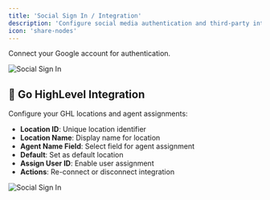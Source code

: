 ```yaml
---
title: 'Social Sign In / Integration'
description: 'Configure social media authentication and third-party integrations'
icon: 'share-nodes'
---
```

Connect your Google account for authentication.

![Social Sign In](/images/settings/social-sign/image1.png)

## 🔗 Go HighLevel Integration
Configure your GHL locations and agent assignments:

- **Location ID**: Unique location identifier
- **Location Name**: Display name for location
- **Agent Name Field**: Select field for agent assignment
- **Default**: Set as default location
- **Assign User ID**: Enable user assignment
- **Actions**: Re-connect or disconnect integration

![Social Sign In](/images/settings/social-sign/image2.png)